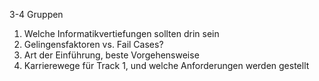 3-4 Gruppen

1. Welche Informatikvertiefungen sollten drin sein
2. Gelingensfaktoren vs. Fail Cases?
3. Art der Einführung, beste Vorgehensweise
4. Karrierewege für Track 1, und welche Anforderungen werden gestellt

